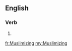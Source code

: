 ==English==

===Verb===
{{head|en|present participle}}

# {{present participle of|Muslimize|lang=en|nocat=1}}

[[fr:Muslimizing]]
[[my:Muslimizing]]
